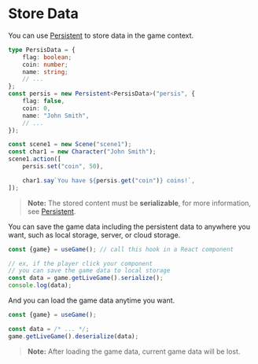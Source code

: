 # Store Data

You can use [Persistent](../core/elements/persistent) to store data in the game context.

```typescript
type PersisData = {
    flag: boolean;
    coin: number;
    name: string;
    // ...
};
const persis = new Persistent<PersisData>("persis", {
    flag: false,
    coin: 0,
    name: "John Smith",
    // ...
});

const scene1 = new Scene("scene1");
const char1 = new Character("John Smith");
scene1.action([
    persis.set("coin", 50),

    char1.say`You have ${persis.get("coin")} coins!`,
]);
```

> **Note:** The stored content must be **serializable**, for more information, see [Persistent](../core/elements/persistent).

You can save the game data including the persistent data to anywhere you want, such as local storage, server, or cloud storage.

```typescript
const {game} = useGame(); // call this hook in a React component

// ex, if the player click your component
// you can save the game data to local storage
const data = game.getLiveGame().serialize();
console.log(data);
```

And you can load the game data anytime you want.

```typescript
const {game} = useGame();

const data = /* ... */;
game.getLiveGame().deserialize(data);
```

> **Note:** After loading the game data, current game data will be lost.


